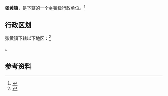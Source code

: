 {{中国乡级行政区|37/08/27/104/000}}

'''张黄镇'''，是{{PRC admin/fullname|37/08/27/104/000|3}}下辖的一个[[乡镇|乡镇]]级行政单位。<ref>{{PRC admin/ref sgc|{{PRC admin/parent|37/08/27/104/000}}}}</ref>

== 行政区划 ==

张黄镇下辖以下地区：<ref>{{PRC admin/ref sgc|37/08/27/104/000}}</ref>

{{PRC admin/children|37/08/27/104/000}}。

== 参考资料 ==

{{reflist}}

{{行政区划小作品}}
{{PRC admin/navcat|37/08/27/104/000}}